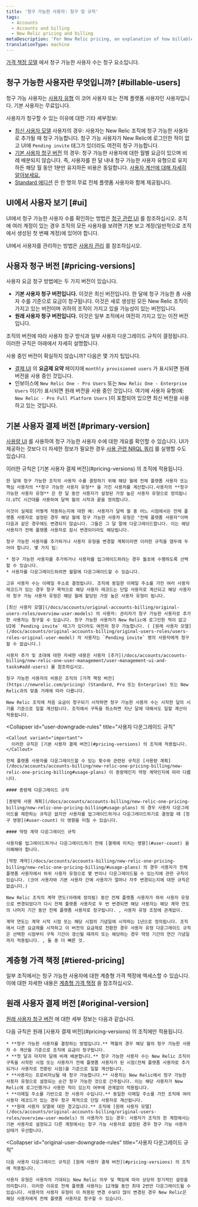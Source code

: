 ```yaml
---
title: '청구 가능한 사용자: 청구 및 규칙'
tags:
  - Accounts
  - Accounts and billing
  - New Relic pricing and billing
metaDescription: 'For New Relic pricing, an explanation of how billable users are calculated and rules for downgrading users.'
translationType: machine
---
```


[가격 책정 모델](/docs/accounts/accounts-billing/new-relic-one-pricing-billing/new-relic-one-pricing-billing) 에서 청구 가능한 사용자 수는 청구 요소입니다.

## 청구 가능한 사용자란 무엇입니까? [#billable-users]

청구 가능 사용자는 [사용자 유형](/docs/accounts/accounts-billing/new-relic-one-user-management/user-type) 이 코어 사용자 또는 전체 플랫폼 사용자인 사용자입니다. 기본 사용자는 무료입니다.

사용자가 청구할 수 있는 이유에 대한 기타 세부정보:

* [최신 사용자 모델](/docs/accounts/original-accounts-billing/original-users-roles/overview-user-models) 사용자의 경우: 사용자는 New Relic 조직에 청구 가능한 사용자로 추가될 때 청구 가능합니다. 청구 가능 사용자가 New Relic에 로그인한 적이 없고 UI에 `Pending invite` 태그가 있더라도 여전히 청구 가능합니다.
* [기본 사용자 청구 버전](#pricing-versions) 의 경우: 청구 가능한 사용자에 대한 월별 요금이 있으며 비례 배분되지 않습니다. 즉, 사용자를 한 달 내내 청구 가능한 사용자 유형으로 유지하든 해당 월 동안 1분만 유지하든 비용은 동일합니다. [사용자 계산에 대해 자세히 알아보세요.](#user-count)
* [Standard 에디션](https://newrelic.com/pricing) 은 한 명의 무료 전체 플랫폼 사용자와 함께 제공됩니다.

## UI에서 사용자 보기 [#ui]

UI에서 청구 가능한 사용자 수를 확인하는 방법은 [청구 관련 UI](/docs/accounts/accounts-billing/general-account-settings/introduction-account-settings) 를 참조하십시오. 조직에 여러 계정이 있는 경우 조직의 모든 사용자를 보려면 기본 보고 계정(일반적으로 조직에서 생성된 첫 번째 계정)에 있어야 합니다.

UI에서 사용자를 관리하는 방법은 [사용자 관리](/docs/accounts/accounts-billing/new-relic-one-user-management/user-management-ui-and-tasks) 를 참조하십시오.

## 사용자 청구 버전 [#pricing-versions]

사용자 요금 청구 방법에는 두 가지 버전이 있습니다.

* **기본 사용자 청구 버전입니다.** 이것은 최신 버전입니다. 한 달에 청구 가능한 총 사용자 수를 기준으로 요금이 청구됩니다. 이것은 새로 생성된 모든 New Relic 조직이 가지고 있는 버전이며 귀하의 조직이 가지고 있을 가능성이 있는 버전입니다.
* **원래 사용자 청구 버전입니다.** 이것은 일부 조직에서 여전히 가지고 있는 이전 버전입니다.

조직의 버전에 따라 사용자 청구 방식과 일부 사용자 다운그레이드 규칙이 결정됩니다. 이러한 규칙은 아래에서 자세히 설명합니다.

사용 중인 버전이 확실하지 않습니까? 다음은 몇 가지 팁입니다.

* [결제 UI](/docs/accounts/accounts-billing/new-relic-one-pricing-billing/billing-ui) 의 **요금제 요약** 페이지에 `monthly provisioned users` 가 표시되면 원래 버전을 사용 중인 것입니다.
* 인보이스에 `New Relic One - Pro Users` 또는 `New Relic One - Enterprise Users` 이(가) 표시되면 원래 버전을 사용 중인 것입니다. 여기에 사용자 유형(예: `New Relic - Pro Full Platform Users` )이 포함되어 있으면 최신 버전을 사용하고 있는 것입니다.

## 기본 사용자 결제 버전 [#primary-version]

[사용량 UI](/docs/accounts/accounts-billing/general-account-settings/introduction-account-settings/#pricing) 를 사용하여 청구 가능한 사용자 수에 대한 개요를 확인할 수 있습니다. UI가 제공하는 것보다 더 자세한 정보가 필요한 경우 [사용 관련 NRQL 쿼리](/docs/accounts/accounts-billing/new-relic-one-pricing-billing/usage-queries-alerts) 를 실행할 수도 있습니다.

<CollapserGroup>
  <Collapser
    id="user-count"
    title="청구 가능한 사용자 계산 방법"
  >
    <Callout variant="important">
      이러한 규칙은 [기본 사용자 결제 버전](#pricing-versions) 의 조직에 적용됩니다.
    </Callout>

    한 달에 청구 가능한 조직의 사용자 수를 결정하기 위해 해당 월에 전체 플랫폼 사용자 또는 핵심 사용자의 **청구 가능한 사용자 유형** 을 가진 사용자를 계산합니다.사용자의 **청구 가능한 사용자 유형** 은 한 달 동안 사용자가 설정된 가장 높은 사용자 유형으로 정의됩니다.UTC 시간대를 사용하여 달력 월의 시작과 끝을 정의합니다.

    이것이 실제로 어떻게 작동하는지에 대한 예: 사용자가 달력 월 중 어느 시점에서든 전체 플랫폼 사용자로 설정된 경우 해당 월에 청구 가능한 사용자 유형은 "전체 플랫폼 사용자"이며 다음과 같은 경우에도 변경되지 않습니다. 그들은 그 달 말에 다운그레이드합니다. 이는 해당 사용자가 전체 플랫폼 사용자로 잠시 변경되더라도 해당됩니다.

    청구 가능한 사용자를 추가하거나 사용자 유형을 변경할 계획이라면 이러한 규칙을 염두에 두어야 합니다. 몇 가지 팁:

    * 청구 가능한 사용자를 추가하거나 사용자를 업그레이드하려는 경우 월초에 수행하도록 선택할 수 있습니다.
    * 사용자를 다운그레이드하려면 월말에 다운그레이드할 수 있습니다.

    고유 사용자 수는 이메일 주소로 결정됩니다. 조직에 동일한 이메일 주소를 가진 여러 사용자 레코드가 있는 경우 청구 목적으로 해당 사용자 레코드는 단일 사용자로 계산되고 해당 사용자의 청구 가능 사용자 유형은 해당 월에 할당된 가장 높은 사용자 유형이 됩니다.

    [최신 사용자 모델](/docs/accounts/original-accounts-billing/original-users-roles/overview-user-models) 의 사용자: 관리자가 청구 가능한 사용자로 추가한 사용자는 청구할 수 있습니다. 청구 가능한 사용자가 New Relic에 로그인한 적이 없고 UI에 `Pending invite` 태그가 있더라도 여전히 청구 가능합니다. ( [원래 사용자 모델](/docs/accounts/original-accounts-billing/original-users-roles/users-roles-original-user-model) 의 사용자는 `Pending invite` 명의 사용자에게 청구할 수 없습니다.)

    사용자 추가 및 초대에 대한 자세한 내용은 사용자 [추가](/docs/accounts/accounts-billing/new-relic-one-user-management/user-management-ui-and-tasks#add-users) 를 참조하십시오.

    청구 가능한 사용자의 비용은 조직의 [가격 책정 버전](https://newrelic.com/pricing) (Standard, Pro 또는 Enterprise) 또는 New Relic과의 맞춤 거래에 따라 다릅니다.

    New Relic 조직에 처음 요금이 청구되기 시작하면 청구 가능한 사용자 수는 시작한 달의 시기를 기준으로 일할 계산됩니다. 조직에서 구독을 취소하면 지난 달에 대해서도 일할 계산이 적용됩니다.
  </Collapser>

  <Collapser
    id="user-downgrade-rules"
    title="사용자 다운그레이드 규칙"
  >
    <Callout variant="important">
      이러한 규칙은 [기본 사용자 결제 버전](#pricing-versions) 의 조직에 적용됩니다.
    </Callout>

    전체 플랫폼 사용자를 다운그레이드할 수 있는 횟수와 관련된 규칙은 [사용량 계획](/docs/accounts/accounts-billing/new-relic-one-pricing-billing/new-relic-one-pricing-billing#usage-plans) 이 종량제인지 약정 계약인지에 따라 다릅니다.

    #### 종량제 다운그레이드 규칙

    [종량제 사용 계획](/docs/accounts/accounts-billing/new-relic-one-pricing-billing/new-relic-one-pricing-billing#usage-plans) 의 경우 사용자 다운그레이드를 제한하는 규칙은 없지만 사용자를 업그레이드하거나 다운그레이드하기로 결정할 때 [청구 영향](#user-count) 이 영향을 미칠 수 있습니다.

    #### 약정 계약 다운그레이드 규칙

    사용자를 업그레이드하거나 다운그레이드하기 전에 [결제에 미치는 영향](#user-count) 을 이해해야 합니다.

    [약정 계약](/docs/accounts/accounts-billing/new-relic-one-pricing-billing/new-relic-one-pricing-billing/#usage-plans) 의 경우 사용자가 전체 플랫폼 사용자에서 하위 사용자 유형으로 몇 번이나 다운그레이드될 수 있는지에 관한 규칙이 있습니다. (코어 사용자와 기본 사용자 간에 사용자가 얼마나 자주 변경되는지에 대한 규칙은 없습니다.)

    New Relic 조직의 계약 연도(아래에 정의됨) 동안 전체 플랫폼 사용자가 하위 사용자 유형으로 변경되었다가 다시 전체 플랫폼 사용자로 두 번 변경되면 해당 사용자는 해당 계약 연도의 나머지 기간 동안 전체 플랫폼 사용자로 청구됩니다. , 사용자 유형 조정에 관계없이.

    계약 연도는 계약 시작 시점 또는 해당 시점의 기념일에 시작하는 1년으로 정의됩니다. 조직에서 다른 요금제를 시작하고 이 버전의 요금제로 전환한 경우 사용자 유형 다운그레이드 규칙은 선택한 시점부터 구독 기간이 갱신될 때까지 또는 해당하는 경우 약정 기간의 연간 기념일까지 적용됩니다. , 둘 중 더 빠른 것.
  </Collapser>
</CollapserGroup>

## 계층형 가격 책정 [#tiered-pricing]

일부 조직에서는 청구 가능한 사용자에 대한 계층형 가격 책정에 액세스할 수 있습니다. 이에 대한 자세한 내용은 [계층형 가격 책정](/docs/accounts/accounts-billing/new-relic-one-pricing-billing/new-relic-one-pricing-billing#tiered-pricing) 을 참조하십시오.

## 원래 사용자 결제 버전 [#original-version]

[원래 사용자 청구 버전](#pricing-versions) 에 대한 세부 정보는 다음과 같습니다.

<CollapserGroup>
  <Collapser
    id="original-user-count"
    title="청구 가능한 사용자 계산 방법"
  >
    다음 규칙은 원래 [사용자 결제 버전](#pricing-versions) 의 조직에만 적용됩니다.

    * **청구 가능한 사용자를 결정하는 방법입니다.** 역월의 경우 해당 월의 청구 가능한 사용자 수 계산을 기준으로 조직에 요금이 청구됩니다.
    * **첫 달과 마지막 달에 비례 배분합니다.** 청구 가능한 사용자 수는 New Relic 조직이 구독을 시작한 시점 또는 사용자가 전체 플랫폼 사용자가 된 시점(전체 플랫폼 사용자로 추가되거나 사용자로 전환된 시점)을 기준으로 일할 계산됩니다.
    * **사용자는 프로비저닝될 때 청구 가능합니다.** 사용자는 New Relic에서 청구 가능한 사용자 유형으로 설정되는 순간 청구 가능한 것으로 간주됩니다. 이는 해당 사용자가 New Relic에 로그인했거나 사용한 적이 있는지 여부에 관계없이 적용됩니다.
    * **이메일 주소를 기반으로 한 사용자 수입니다.** 동일한 이메일 주소를 가진 조직에 여러 사용자 레코드가 있는 경우 청구 목적으로 단일 사용자로 계산됩니다.
    * **원래 사용자 모델에 대한 경고입니다.** 조직에 [원래 사용자 모델](/docs/accounts/original-accounts-billing/original-users-roles/overview-user-models) 의 사용자가 있는 경우: 사용자가 조직의 한 계정에서는 기본 사용자로 설정되고 다른 계정에서는 청구 가능 사용자로 설정된 경우 청구 가능 사용자 상태가 우선합니다.
  </Collapser>

  <Collapser
    id="original-user-downgrade-rules"
    title="사용자 다운그레이드 규칙"
  >
    다음 사용자 다운그레이드 규칙은 [원래 사용자 결제 버전](#pricing-versions) 의 조직에 적용됩니다.

    사용자 유형은 사용자의 기대되는 New Relic 의무 및 책임에 따라 상당히 장기적인 설정을 의미합니다. 이러한 이유로 전체 플랫폼 사용자는 12개월 동안 최대 2번만 다운그레이드될 수 있습니다. 사용자의 사용자 유형이 이 허용된 변경 수보다 많이 변경된 경우 New Relic은 해당 사용자에게 전체 플랫폼 사용자로 청구할 수 있습니다.
  </Collapser>
</CollapserGroup>